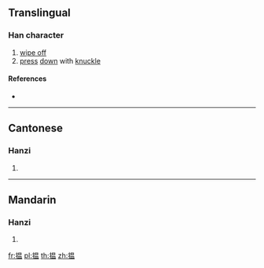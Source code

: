 {{also|搵}}
==Translingual==

===Han character===
{{Han char|rn=64|rad=手|as=09|sn=12|four=|canj=QABT|ids=⿰扌昷}}

# [[wipe off]]
# [[press]] [[down]] with [[knuckle]]

====References====
* {{Han ref|kx=0445.341|hdz=31916.030|uh=63FE|ud=25598}}

----

==Cantonese==

===Hanzi===
{{yue-hanzi|jyut=[[wan3]]|y=wan3|tra=搵}}

# {{defn|lang=yue|sort=手09}}

----

==Mandarin==

===Hanzi===
{{cmn-hanzi|tra=搵|pin=[[wèn]] ([[wen4]])|wg=wen<sup>4</sup>}}

# {{defn|lang=cmn|sort=手09}}

[[fr:揾]]
[[pl:揾]]
[[th:揾]]
[[zh:揾]]